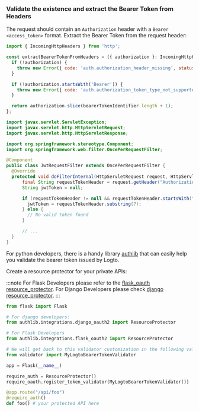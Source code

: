 
### Validate the existence and extract the Bearer Token from Headers

The request should contain an `Authorization` header with a `Bearer <access_token>` format. Extract the Bearer Token from the request header:

<Tabs>

<TabItem value="js" label="NodeJs">

```js
import { IncomingHttpHeaders } from 'http';

const extractBearerTokenFromHeaders = ({ authorization }: IncomingHttpHeaders) => {
  if (!authorization) {
    throw new Error({ code: 'auth.authorization_header_missing', status: 401 });
  }

  if (!authorization.startsWith('Bearer')) {
    throw new Error({ code: 'auth.authorization_token_type_not_supported', status: 401 });
  }

  return authorization.slice(bearerTokenIdentifier.length + 1);
};
```

</TabItem>
<TabItem value="java" label="Java">

```java
import javax.servlet.ServletException;
import javax.servlet.http.HttpServletRequest;
import javax.servlet.http.HttpServletResponse;

import org.springframework.stereotype.Component;
import org.springframework.web.filter.OncePerRequestFilter;

@Component
public class JwtRequestFilter extends OncePerRequestFilter {
  @Override
  protected void doFilterInternal(HttpServletRequest request, HttpServletResponse response) throws ServletException, IOException {
      final String requestTokenHeader = request.getHeader("Authorization");
      String jwtToken = null;

      if (requestTokenHeader != null && requestTokenHeader.startsWith("Bearer ")) {
        jwtToken = requestTokenHeader.substring(7);
      } else {
        // No valid token found
      }

      // ...
  }
}

```

</TabItem>
<TabItem value="python" label="Python">

For python developers, there is a handy library [authlib](https://github.com/lepture/authlib) that can easily help you validate the bearer token issued by Logto.

Create a resource protector for your private APIs:

:::note
For Flask Developers please refer to the [flask_oauth resource_protector](https://docs.authlib.org/en/latest/flask/2/resource-server.html).
For Django Developers please check [django resource_protector](https://docs.authlib.org/en/latest/django/2/resource-server.html).
:::

```python
from flask import Flask

# For django developers:
from authlib.integrations.django_oauth2 import ResourceProtector

# For Flask Developers
from authlib.integrations.flask_oauth2 import ResourceProtector

# We will get back to this validator customization in the following validation section
from validator import MyLogtoBearerTokenValidator

app = Flask(__name__)

require_auth = ResourceProtector()
require_oauth.register_token_validator(MyLogtoBearerTokenValidator())

@app.route("/api/foo")
@require_auth()
def foo() # your protected API here

```

</TabItem>
</Tabs>
